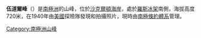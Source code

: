 {{coord|84|17|S|178|38|E|display=title}}

'''伍道爾峰'''（{{lang-en|Woodall Peak}}）是[[南極洲|南極洲]]的山峰，位於[[沙克爾頓海岸|沙克爾頓海岸]]，處於[[羅斯冰架|羅斯冰架]]南側，海拔高度720米，在1940年由[[美國|美國]]探險隊發現和拍攝照片，現時由[[南極條約體系|南極條約體系]]管理。

{{DEFAULTSORT:Woodall Peak}}
[[Category:南極洲山峰|Category:南極洲山峰]]


{{ShackletonCoast-geo-stub}}